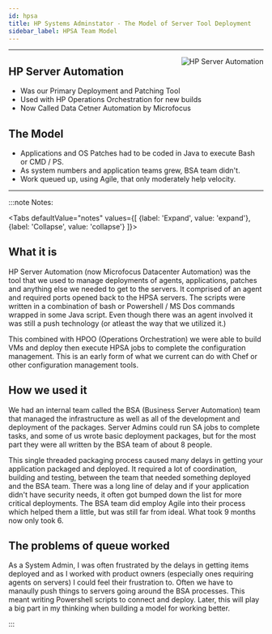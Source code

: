 ```yaml
---
id: hpsa
title: HP Systems Adminstator - The Model of Server Tool Deployment
sidebar_label: HPSA Team Model
---
```

___

<img src='../../img/journey/hpsa.png' alt="HP Server Automation" align="right" />

## HP Server Automation

- Was our Primary Deployment and Patching Tool
- Used with HP Operations Orchestration for new builds
- Now Called Data Cetner Automation by Microfocus

## The Model

- Applications and OS Patches had to be coded in Java to execute Bash or CMD / PS.
- As system numbers and application teams grew, BSA team didn't.
- Work queued up, using Agile, that only moderately help velocity.

___



:::note Notes:

<Tabs
  defaultValue="notes"
  values={[
    {label: 'Expand', value: 'expand'},
    {label: 'Collapse', value: 'collapse'}
  ]}>
  <TabItem value="expand">

## What it is

HP Server Automation (now Microfocus Datacenter Automation) was the tool that we used to manage deployments of agents, applications, patches and anything else we needed to get to the servers.
It comprised of an agent and required ports opened back to the HPSA servers. The scripts were written in a combination of bash or Powershell / MS Dos commands wrapped in some Java script.
Even though there was an agent involved it was still a push technology (or atleast the way that we utilized it.)

This combined with HPOO (Operations Orchestration) we were able to build VMs and deploy then execute HPSA jobs to complete the configuration management. This is an early form of what we current can do with Chef or other configuration management tools.

## How we used it

We had an internal team called the BSA (Business Server Automation) team that managed the infrastructure as well as all of the development and deployment of the packages. Server Admins could run SA jobs to complete tasks, and some of us wrote basic deployment packages, but for the most part they were all written by the BSA team of about 8 people.

This single threaded packaging process caused many delays in getting your application packaged and deployed. It required a lot of coordination, building and testing, between the team that needed something deployed and the BSA team. There was a long line of delay and if your application didn't have security needs, it often got bumped down the list for more critical deployments.
The BSA team did employ Agile into their process which helped them a little, but was still far from ideal. What took 9 months now only took 6. 

## The problems of queue worked

As a System Admin, I was often frustrated by the delays in getting items deployed and as I worked with product owners (especially ones requiring agents on servers) I could feel their frustration to. Often we have to manaully push things to servers going around the BSA processes. This meant writing Powershell scripts to connect and deploy.
Later, this will play a big part in my thinking when building a model for working better.

</TabItem>
</Tabs>

:::